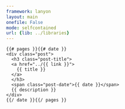 ```yaml
---
framework: lanyon
layout: main
onefile: False
mode: selfcontained
url: {lib: ../libraries}
---
```



<div class="container content">
  <div class="posts">
    {{# pages }}{{# date }}
    <div class="post">
      <h3 class="post-title">
      <a href="../{{ link }}">
        {{ title }}
      </a>
      </h3>
      <span class="post-date">{{ date }}</span>    
      {{ description }}
    </div>
    {{/ date }}{{/ pages }}
 </div>
</div>

